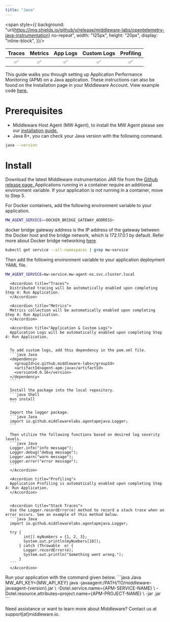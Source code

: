 ```yaml
---
title: "Java"
---
```

<span style={{
    background: "url(https://img.shields.io/github/v/release/middleware-labs/opentelemetry-java-instrumentation) no-repeat",
    width: "125px",
    height: "20px",
    display: "inline-block",
}}/>

| Traces | Metrics | App Logs | Custom Logs | Profiling |
| :----: | :-----: | :------: | :---------: | :-------: |
| ✅ | ✅ | ✅ | ✅ | ✅ |

This guide walks you through setting up Application Performance Monitoring (APM) on a Java application. These instructions can also be found on the Installation page in your Middleware Account. View example code <a href="https://github.com/middleware-labs/demo-apm/tree/master/java">  here. </a>

# Prerequisites

* Middleware Host Agent (MW Agent), to install the MW Agent please see our <a href="https://docs.middleware.io/docs/agent-installation/overview"> installation guide. </a>
* Java 8+, you can check your Java version with the following command.
```bash Shell
java --version
```

# Install
<Accordion title="Step 1: Download JAR">
Download the latest Middleware instrumentation JAR file from the <a href="https://github.com/middleware-labs/opentelemetry-java-instrumentation/releases"> Github release page. </a>
</Accordion>

<Accordion title="Step 2: Container Variables">
Applications running in a container require an additional environment variable. If your application is not running in a container, move to Step 5. 

For Docker containers, add the following environment variable to your application.
```bash Shell
MW_AGENT_SERVICE=<DOCKER_BRIDGE_GATEWAY_ADDRESS>
```
<Note> docker bridge gateway address is the IP address of the gateway between the Docker host and the bridge network, which is 172.17.0.1 by default. 
Refer more about Docker bridge networking [here](https://docs.docker.com/network/network-tutorial-standalone/) </Note>

```bash Shell
kubectl get service --all-namespaces | grep mw-service
```

Then add the following environment variable to your application deployment YAML file. 
```bash Shell
MW_AGENT_SERVICE=mw-service.mw-agent-ns.svc.cluster.local
```
</Accordion>

<Accordion title="Step 3: Capture Application Data">
  <AccordionGroup>
      
      <Accordion title="Traces">
      Distributed tracing will be automatically enabled upon completing Step 4: Run Application.
      </Accordion>

      <Accordion title="Metrics">
      Metrics collection will be automatically enabled upon completing Step 4: Run Application.
      </Accordion>

      <Accordion title="Application & Custom Logs">
      Application Logs will be automatically enabled upon completing Step 4: Run Application. 
      

      To add custom logs, add this dependency in the pom.xml file.
      ```java Java
      <dependency>
        <groupId>io.github.middleware-labs</groupId>
        <artifactId>agent-apm-java</artifactId>
        <version>0.0.16</version>
      </dependency>
      ```

      Install the package into the local repository.
      ```java Shell
      mvn install
      ```

      Import the logger package.
      ```java Java
      import io.github.middlewarelabs.agentapmjava.Logger;
      ```

      Then utilize the following functions based on desired log severity levels.
      ```java Java
      Logger.info("info message");
      Logger.debug("debug message");
      Logger.warn("warn message");
      Logger.error("error message");
      ```
      </Accordion>

      <Accordion title="Profiling">    
      Application Profiling is automatically enabled upon completing Step 4: Run Application.
      </Accordion>

      
      <Accordion title="Stack Traces">
      Use the Logger.recordError(e) method to record a stack trace when an error occurs. See an example of this method below. 
      ```java Java
      import io.github.middlewarelabs.agentapmjava.Logger;
              
      try {
            int[] myNumbers = {1, 2, 3};
            System.out.println(myNumbers[10]);
          } catch (Throwable  e) {
            Logger.recordError(e);
            System.out.println("Something went wrong.");
          }
      ```
      </Accordion>
  </AccordionGroup>
</Accordion>

<Accordion title="Step 4: Run Application">
Run your application with the command given below.
```java Java
MW_API_KEY={MW_API_KEY} java -javaagent:/PATH/TO/middleware-javaagent-{version}.jar \
    -Dotel.service.name={APM-SERVICE-NAME} \
    -Dotel.resource.attributes=project.name={APM-PROJECT-NAME} \
    -jar <YOUR_APP>.jar
```
</Accordion>

<Note> Need assistance or want to learn more about Middleware? Contact us at support[at]middleware.io. </Note>
